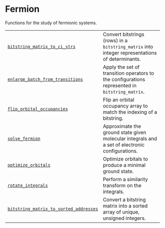 # Fermion

<span id="module-qiskit_addon_sqd.fermion" />

<span id="qiskit-addon-sqd-fermion" />

Functions for the study of fermionic systems.

|                                                                                                                                                        |                                                                                                 |
| ------------------------------------------------------------------------------------------------------------------------------------------------------ | ----------------------------------------------------------------------------------------------- |
| [`bitstring_matrix_to_ci_strs`](fermion-bitstring-matrix-to-ci-strs "qiskit_addon_sqd.fermion.bitstring_matrix_to_ci_strs")                            | Convert bitstrings (rows) in a `bitstring_matrix` into integer representations of determinants. |
| [`enlarge_batch_from_transitions`](fermion-enlarge-batch-from-transitions "qiskit_addon_sqd.fermion.enlarge_batch_from_transitions")                   | Apply the set of transition operators to the configurations represented in `bitstring_matrix`.  |
| [`flip_orbital_occupancies`](fermion-flip-orbital-occupancies "qiskit_addon_sqd.fermion.flip_orbital_occupancies")                                     | Flip an orbital occupancy array to match the indexing of a bitstring.                           |
| [`solve_fermion`](fermion-solve-fermion "qiskit_addon_sqd.fermion.solve_fermion")                                                                      | Approximate the ground state given molecular integrals and a set of electronic configurations.  |
| [`optimize_orbitals`](fermion-optimize-orbitals "qiskit_addon_sqd.fermion.optimize_orbitals")                                                          | Optimize orbitals to produce a minimal ground state.                                            |
| [`rotate_integrals`](fermion-rotate-integrals "qiskit_addon_sqd.fermion.rotate_integrals")                                                             | Perform a similarity transform on the integrals.                                                |
| [`bitstring_matrix_to_sorted_addresses`](fermion-bitstring-matrix-to-sorted-addresses "qiskit_addon_sqd.fermion.bitstring_matrix_to_sorted_addresses") | Convert a bitstring matrix into a sorted array of unique, unsigned integers.                    |
